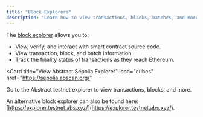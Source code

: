 ```yaml
---
title: "Block Explorers"
description: "Learn how to view transactions, blocks, batches, and more on Abstract block explorers."
---
```


The [block explorer](https://sepolia.abscan.org/) allows you to:

- View, verify, and interact with smart contract source code.
- View transaction, block, and batch information.
- Track the finality status of transactions as they reach Ethereum.

<Card
  title="View Abstract Sepolia Explorer"
  icon="cubes"
  href="https://sepolia.abscan.org/"
>
  Go to the Abstract testnet explorer to view transactions, blocks, and more.
</Card>

An alternative block explorer can also be found here: [https://explorer.testnet.abs.xyz/](https://explorer.testnet.abs.xyz/).